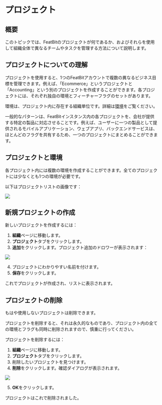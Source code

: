 
# プロジェクト

## 概要

このトピックでは、FeatBitのプロジェクトが何であるか、およびそれらを使用して組織全体で異なるチームやタスクを管理する方法について説明します。

## プロジェクトについての理解

プロジェクトを使用すると、1つのFeatBitアカウントで複数の異なるビジネス目標を管理できます。例えば、「Ecommerce」というプロジェクトと「Accounting」という別のプロジェクトを作成することができます。各プロジェクトには、それぞれ独自の環境とフィーチャーフラグのセットがあります。

環境は、プロジェクト内に存在する組織単位です。詳細は[環境](environments.md)をご覧ください。

一般的なパターンは、FeatBitインスタンス内の各プロジェクトを、会社が提供する特定の製品に対応させることです。例えば、ユーザーに一つの製品として提供されるモバイルアプリケーション、ウェブアプリ、バックエンドサービスは、ほとんどのフラグを共有するため、一つのプロジェクトにまとめることができます。

## プロジェクトと環境

各プロジェクト内には複数の環境を作成することができます。全てのプロジェクトには少なくとも1つの環境が必要です。

以下はプロジェクトリストの画像です：

![](../../feature-flags/assets/organizing-flags/projects/001.webp)

## 新規プロジェクトの作成

新しいプロジェクトを作成するには：

1. **組織**ページに移動します。
2. **プロジェクト**タブをクリックします。
3. **追加**をクリックします。プロジェクト追加のドロワーが表示されます：

![](../../feature-flags/assets/organizing-flags/projects/002.webp)

4. プロジェクトにわかりやすい名前を付けます。
5. **保存**をクリックします。

これでプロジェクトが作成され、リストに表示されます。

## プロジェクトの削除

もはや使用しないプロジェクトは削除できます。

<Callout type="warning">プロジェクトを削除すると、それは永久的なものであり、プロジェクト内の全ての環境とフラグも同時に削除されますので、慎重に行ってください。</Callout>

プロジェクトを削除するには：

1. **組織**ページに移動します。
2. **プロジェクト**タブをクリックします。
3. 削除したいプロジェクトを見つけます。
4. **削除**をクリックします。確認ダイアログが表示されます。

![](../../feature-flags/assets/organizing-flags/projects/003.png)

5. **OK**をクリックします。

プロジェクトはこれで削除されました。
